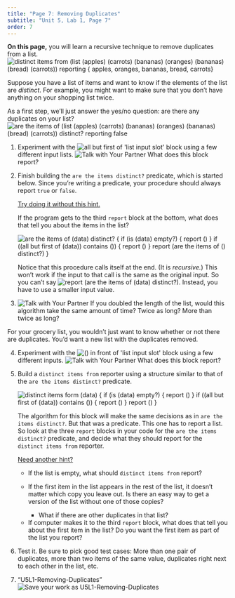 ```yaml
---
title: "Page 7: Removing Duplicates"
subtitle: "Unit 5, Lab 1, Page 7"
order: 7
---
```


::: learn
<p><strong>On this page,</strong> you will learn a recursive technique
to remove duplicates from a list.<br />
<img src="/img/5-algorithms/distinct-reporter-reporting.png" title="distinct items from (list (apples) (carrots) (bananas) (oranges) (bananas) (bread) (carrots)) repoting { apples, oranges, bananas, bread, carrots}" alt="distinct items from (list (apples) (carrots) (bananas) (oranges) (bananas) (bread) (carrots)) reporting { apples, oranges, bananas, bread, carrots}" class="indent"/></p>
:::

<p>Suppose you have a list of items and want to know if the elements of
the list are <em>distinct</em>. For example, you might want to make sure
that you don't have anything on your shopping list twice.</p>

<p>As a first step, we'll just answer the yes/no question: are there any
duplicates on your list?<br />
<img src="/img/5-algorithms/distinct-predicate-reporting.png" title="are the items of (list (apples) (carrots) (bananas) (oranges) (bananas) (bread) (carrots)) distinct? reporting false" alt="are the items of (list (apples) (carrots) (bananas) (oranges) (bananas) (bread) (carrots)) distinct? reporting false" class="indent"/></p>

::: {#first .forYouToDo}
<ol>

<li>Experiment with the
<img src="/img/blocks/all-but-first.png" title="all but first of &apos;list input slot&apos;" alt="all but first of &apos;list input slot&apos;" class="inline nopadtb"/>
block using a few different input lists.
<img src="/img/icons/talk-with-your-partner-mini.png" title="Talk with Your Partner" alt="Talk with Your Partner" class="inline"/>
What does this block report?</li>

<li>

Finish building the <code>are the items distinct?</code> predicate,
which is started below. Since you're writing a predicate, your procedure
should always report <code>true</code> or <code>false</code>.<br />

::: sidenote
<a href="#hint-predicate" data-bs-toggle="collapse" title="Try doing it without this hint about the 'are the items distinct?' predicate">Try
doing it without this hint.</a>

::: {#hint-predicate .collapse}
If the program gets to the third <code>report</code> block at the
bottom, what does that tell you about the items in the list?
:::
:::

<img src="/img/5-algorithms/distinct-predicate-starter.png" title="are the items of (data) distinct?
{
if (is (data) empty?)
{
report ()
}
if ((all but first of (data)) contains ())
{
report ()
}
report (are the items of () distinct?)
}" alt="are the items of (data) distinct?
{
if (is (data) empty?)
{
report ()
}
if ((all but first of (data)) contains ())
{
report ()
}
report (are the items of () distinct?)
}" class="indent"/>\

::: endnote
Notice that this procedure calls itself at the end. (It is
<em>recursive.</em>) This won't work if the input to that call is the
same as the original input. So you can't say
<img src="/img/5-algorithms/report-are-items-of-data-distinct.png" title="report (are the items of (data) distinct?)" alt="report (are the items of (data) distinct?)" class="inline"/>.
Instead, you have to use a smaller input value.
:::

</li>

<li><img src="/img/icons/talk-with-your-partner.png" title="Talk with Your Partner" alt="Talk with Your Partner" class="inline"/>
If you doubled the length of the list, would this algorithm take the
same amount of time? Twice as long? More than twice as long?</li>

</ol>
:::

<p>For your grocery list, you wouldn't just want to know whether or not
there are duplicates. You'd want a new list with the duplicates
removed.</p>

::: forYouToDo
<ol start="4">

<li>Experiment with the
<img src="/img/blocks/in-front-of-full-size.png" title="() in front of &apos;list input slot&apos;" alt="() in front of &apos;list input slot&apos;" class="inline nopadtb"/>
block using a few different inputs.
<img src="/img/icons/talk-with-your-partner-mini.png" title="Talk with Your Partner" alt="Talk with Your Partner" class="inline"/>
What does this block report?</li>

<li>

Build a <code>distinct items from</code> reporter using a structure
similar to that of the <code>are the items distinct?</code> predicate.

::: endnote
<img src="/img/5-algorithms/distinct-reporter-starter.png" title="distinct items form (data)
{
if (is (data) empty?)
{
report ()
}
if ((all but first of (data)) contains ())
{
report ()
}
report ()
}" alt="distinct items form (data)
{
if (is (data) empty?)
{
report ()
}
if ((all but first of (data)) contains ())
{
report ()
}
report ()
}" class="imageRight"/>

<p>The algorithm for this block will make the same decisions as in
<code>are the items distinct?</code>. But that was a predicate. This one
has to report a list. So look at the three <code>report</code> blocks in
your code for the <code>are the items distinct?</code> predicate, and
decide what they should report for the <code>distinct items from</code>
reporter.</p>

<p>

<a href="#hint-reporter" data-bs-toggle="collapse" title="Need another hint about the <code>distinct items from</code> reporter?">Need
another hint?</a>

::: {#hint-reporter .collapse}
<ul>

<li>If the list is empty, what should <code>distinct items from</code>
report?</li>

<li>

If the first item in the list appears in the rest of the list, it
doesn't matter which copy you leave out. Is there an easy way to get a
version of the list without one of those copies?

<ul>

<li>What if there are other duplicates in that list?</li>

</ul>

</li>

<li>If computer makes it to the third <code>report</code> block, what
does that tell you about the first item in the list? Do you want the
first item as part of the list you report?</li>

</ul>
:::

</p>

<p style="clear: both; height: 0px;">

</p>
:::

</li>

<li>Test it. Be sure to pick good test cases: More than one pair of
duplicates, more than two items of the same value, duplicates right next
to each other in the list, etc.</li>

<li>

::: saveAs
["U5L1-Removing-Duplicates"]{.text}<img src="/img/icons/save-this-as.png" title="Save your work as U5L1-Removing-Duplicates" alt="Save your work as U5L1-Removing-Duplicates"/>
:::

</li>

</ol>
:::
